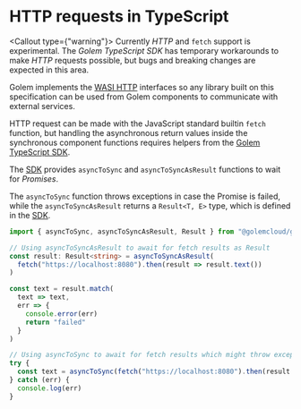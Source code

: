 
# HTTP requests in TypeScript

<Callout type={"warning"}>
  Currently _HTTP_ and `fetch` support is experimental. The _Golem TypeScript SDK_ has temporary
  workarounds to make _HTTP_ requests possible, but bugs and breaking changes are expected in this
  area.
</Callout>

Golem implements the [WASI HTTP](https://github.com/WebAssembly/wasi-http) interfaces so any library built on this specification can be used from Golem components to communicate with external services.

HTTP request can be made with the JavaScript standard builtin `fetch` function, but handling the asynchronous return values inside the synchronous component functions requires helpers from the [Golem TypeScript SDK](/experimental-languages/ts-language-guide/golem-ts-sdk).

The [SDK](https://github.com/golemcloud/golem-ts) provides `asyncToSync` and `asyncToSyncAsResult` functions to wait for _Promises_.

The `asyncToSync` function throws exceptions in case the Promise is failed, while the `asyncToSyncAsResult` returns a `Result<T, E>` type, which is defined in the [SDK](https://github.com/golemcloud/golem-ts).

```typescript
import { asyncToSync, asyncToSyncAsResult, Result } from "@golemcloud/golem-ts"

// Using asyncToSyncAsResult to await for fetch results as Result
const result: Result<string> = asyncToSyncAsResult(
  fetch("https://localhost:8080").then(result => result.text())
)

const text = result.match(
  text => text,
  err => {
    console.error(err)
    return "failed"
  }
)

// Using asyncToSync to await for fetch results which might throw exceptions in case of errors
try {
  const text = asyncToSync(fetch("https://localhost:8080").then(result => result.text()))
} catch (err) {
  console.log(err)
}
```
